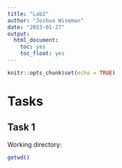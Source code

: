 ```yaml
---
title: "Lab2"
author: "Joshua Wiseman"
date: "2023-01-27"
output:
  html_document:
    toc: yes
    toc_float: yes
---
```


```r
knitr::opts_chunk$set(echo = TRUE)
```

# Tasks

## Task 1

 Working directory:
 
```r
getwd()
```
 
